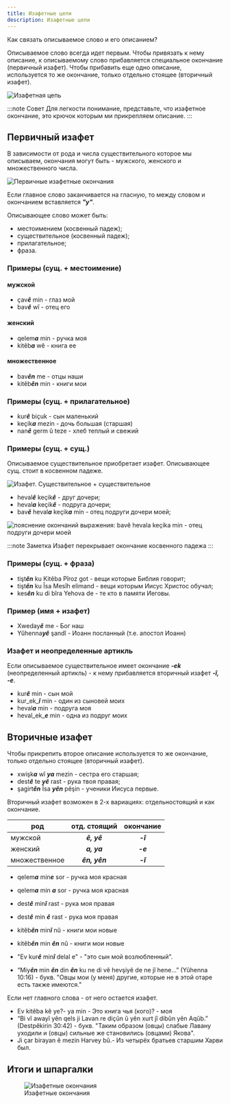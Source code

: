 ```yaml
---
title: Изафетные цепи
description: Изафетные цепи
---
```


Как связать описываемое слово и его описанием?

Описываемое слово всегда идет первым. Чтобы привязать к нему описание, к описываемому слово прибавляется специальное окончание (первичный изафет). Чтобы прибавить еще одно описание, используется то же окончание, только отдельно стоящее (вторичный изафет).

![Изафетная цепь](/img/chapter-4/izafet-links.png)

:::note Совет
Для легкости понимание, представьте, что изафетное окончание, это крючок которым ми прикрепляем описание.
:::

## Первичный изафет

В зависимости от рода и числа существительного которое мы описываем, окончания могут быть - мужского, женского и множественного числа.

<img src="/img/chapter-4/origin-izafet-endings.png" alt="Первичные изафетные окончания" />

Если главное слово заканчивается на гласную, то между словом и окончанием вставляется ***"y"***.

Описывающее слово может быть:

- местоимением (косвенный падеж);
- существительное (косвенный падеж);
- прилагательное;
- фраза.

### Примеры (сущ. + местоимение)

#### мужской

* çav***ê*** min - глаз мой
* bav***ê*** wî - отец его

#### женский

* qelem***a*** min - ручка моя
* kitêb***a*** wê - книга ее

#### множественное

* bav***ên*** me - отцы наши
* kitêb***ên*** min - книги мои

### Примеры (сущ. + прилагательное)

* kur***ê*** biçuk - сын маленький
* keçik***a*** mezin - дочь большая (старшая)
* nan***ê*** germ û teze - хлеб теплый и свежий

### Примеры (сущ. + сущ.)

Описываемое существительное приобретает изафет. Описывающее сущ. стоит в косвенном падеже.

<img src="/img/chapter-4/izafet-noun-noun.png" alt="Изафет. Существительное + существительное" />

* heval***ê*** keçik***ê*** - друг дочери;
* heval***a*** keçik***ê*** - подруга дочери;
* bav***ê*** heval***a*** keçik***a*** min - отец подруги дочери моей;

<img src="/img/chapter-4/bavê-hevala-keçika-min.png" alt="пояснение окончаний выражения: bavê hevala keçika min - отец подруги дочери моей" height={120} />

:::note Заметка
Изафет перекрывает окончание косвенного падежа
:::

### Примеры (сущ. + фраза)

* tişt***ên*** ku Kitêba Pîroz got - вещи которые Библия говорит;
* tişt***ên*** ku Îsa Mesîh elimand - вещи которым Иисус Христос обучал;
* kes***ên*** ku di bîra Yehova de - те кто в памяти Иеговы.

### Пример (имя + изафет)

* Xweday***ê*** me - Бог наш
* Yûhenna***yê*** şandî - Иоанн посланный (т.е. апостол Иоанн)

### Изафет и неопределенные артикль

Если описываемое существительное имеет окончание ***-ek*** (неопределенный артикль) - к нему прибавляется вторичный изафет ***-î, -е***.

* kur***ê*** min - сын мой
* kur_ek_***î*** min - один из сыновей моих
* heval***a*** min - подруга моя
* heval_ek_***e*** min - одна из подруг моих

## Вторичные изафет

Чтобы прикрепить второе описание используется то же окончание, только отдельно стоящее (вторичный изафет).

* xwişk***a*** wî ***ya*** mezin - сестра его старшая;
* dest***ê*** te ***yê*** rast - рука твоя правая;
* şagirt***ên*** Îsa ***yên*** pêşin - ученики Иисуса первые.

Вторичный изафет возможен в 2-х вариациях: отдельностоящий и как окончание.

|род|отд. стоящий|окончание|
|-|:-:|:-:|
|мужской|***ê, yê***|***-î***|
|женский|***a, ya***|***-e***|
|множественное| ***ên, yên***|***-î***|

* qelem***a*** min***e*** sor - ручка моя красная
* qelem***a*** min ***a*** sor - ручка моя красная


* dest***ê*** min***î*** rast - рука моя правая
* dest***ê*** min ***ê*** rast - рука моя правая


* kitêb***ên*** min***î*** nû - книги мои новые
* kitêb***ên*** min ***ên*** nû - книги мои новые


* "Ev kur***ê*** min***î*** delal e" - "это сын мой возлюбленный".
* “Miy***ên*** min ***ên*** din ***ên*** ku ne di vê hevşiyê de ne jî hene...” (Yûhenna 10:16) - букв. "Овцы мои (у меня) другие, которые не в этой отаре есть также имеются."

Если нет главного слова - от него остается изафет.

* Ev kitêba kê ye?- ya min - Это книга чья (кого)? - моя
* “Bi vî awayî yên qels ji Lavan re diçûn û yên xurt jî dibûn yên Aqûb.” (Destpêkirin 30:42) - букв. "Таким образом (овцы) слабые Лавану уходили и (овцы) сильные же становились (овцами) Якова".
* Ji çar birayan ê mezin Harvey bû.- Из четырёх братьев старшим Харви был.

## Итоги и шпаргалки

<figure>
<img src="/img/chapter-4/izafet-endings.png" alt="Изафетные окончания"/>
<figcaption>Изафетные окончания</figcaption>
</figure>